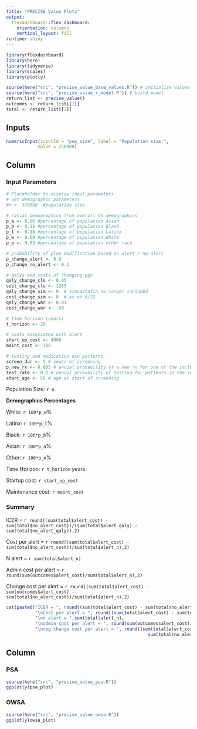 ```yaml
---
title: "PRECISE Value Plots"
output: 
  flexdashboard::flex_dashboard:
    orientation: columns
    vertical_layout: fill
runtime: shiny
---
```


```r
library(flexdashboard)
library(here)
library(tidyverse)
library(scales)
library(plotly)
```

```r
source(here("src", "precise_value_base_values.R")) # initialize values
source(here("src", "precise_value_r_model.R")) # build model
return_list <- precise_value()
outcomes <- return_list[[1]]
total <- return_list[[2]]
```

Inputs {.sidebar data-width=250}
-----------------------------------------------------------------------

```r
numericInput(inputId = "pop_size", label = "Population size:",
            value = 250000)
```

Column {data-width=150}
-----------------------------------------------------------------------

### Input Parameters

```r
# Placeholder to display input parameters
# Set demographic parameters
#n <- 320000  #population size

# racial demographics from overall US demographics
p_a <- 0.06 #percentage of population Asian
p_b <- 0.13 #percentage of population Black
p_l <- 0.18 #percentage of population Latinx
p_w <- 0.60 #percentage of population White
p_o <- 0.03 #percentage of population other race

# probability of plan modification based on alert / no alert
p_change_alert <- 0.9
p_change_no_alert <- 0.1

# qalys and costs of changing pgx
qaly_change_clo <- 0.05
cost_change_clo <- 1265
qaly_change_sim <- 0  # simvastatin no longer included
cost_change_sim <- 0  # as of 6/22
qaly_change_war <- 0.01
cost_change_war <- -50

# time horizon (years)
t_horizon <- 20

# costs associated with alert
start_up_cost <- 4000
maint_cost <- 100

# testing and medication use patterns
screen_dur <- 5 # years of screening
p_new_rx <- 0.005 # annual probability of a new rx for one of the included drugs
test_rate <- 0.1 # annual probability of testing for patients in the selected age range
start_age <- 55 # age at start of screening
```

Population Size: `r n`

**Demographics Percentages**

White: `r 100*p_w`%

Latinx: `r 100*p_l`%

Black: `r 100*p_b`%

Asian: `r 100*p_a`%

Other: `r 100*p_o`%

Time Horizon: `r t_horizon` years

Startup cost: `r start_up_cost`

Maintenance cost: `r maint_cost`

### Summary

ICER = `r round((sum(total$alert_cost) - sum(total$no_alert_cost))/(sum(total$alert_qaly) - sum(total$no_alert_qaly)),2)`

Cost per alert = `r round((sum(total$alert_cost) - sum(total$no_alert_cost))/sum(total$alert_n),2)`

N alert = `r sum(total$alert_n)`

Admin cost per alert = `r round(sum(outcomes$alert_cost)/sum(total$alert_n),2)`

Change cost per alert = `r round((sum(total$alert_cost) - sum(outcomes$alert_cost) - sum(total$no_alert_cost))/sum(total$alert_n),2)`

```r
cat(paste0("ICER = ", round((sum(total$alert_cost) - sum(total$no_alert_cost))/(sum(total$alert_qaly) - sum(total$no_alert_qaly)),2),
           "\nCost per alert = ", round((sum(total$alert_cost) - sum(total$no_alert_cost))/sum(total$alert_n),2),
           "\nn alert = ",sum(total$alert_n),
           "\nadmin cost per alert = ", round(sum(outcomes$alert_cost)/sum(total$alert_n),2),
           "\nreg change cost per alert = ", round((sum(total$alert_cost) - sum(outcomes$alert_cost) - 
                                                      sum(total$no_alert_cost))/sum(total$alert_n),2)))
```

Column {data-width=600}
-----------------------------------------------------------------------

### PSA

```r
source(here("src", "precise_value_psa.R"))
ggplotly(psa_plot)
```

### OWSA

```r
source(here("src", "precise_value_owsa.R"))
ggplotly(owsa_plot)
```

